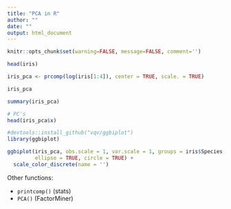 ```yaml
---
title: "PCA in R"
author: ""
date: ""
output: html_document
---
```


```r
knitr::opts_chunk$set(warning=FALSE, message=FALSE, comment='')
```

```r
head(iris)

iris_pca <- prcomp(log(iris[1:4]), center = TRUE, scale. = TRUE) 

iris_pca

summary(iris_pca)

# PC's 
head(iris_pca$x)

#devtools::install_github("vqv/ggbiplot")
library(ggbiplot)

ggbiplot(iris_pca, obs.scale = 1, var.scale = 1, groups = iris$Species, 
         ellipse = TRUE, circle = TRUE) + 
  scale_color_discrete(name = '')
```

Other functions:

- `printcomp()` (stats)
- `PCA()` (FactorMiner)
